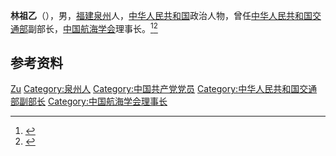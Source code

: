 '''林祖乙'''（{{bd|1931年|}}），男，[[福建|福建]][[泉州|泉州]]人，[[中华人民共和国|中华人民共和国]]政治人物，曾任[[中华人民共和国交通部|中华人民共和国交通部]]副部长，[[中国航海学会|中国航海学会]]理事长。<ref>{{Cite book|title=中国共产党人名大辞典|author=盛平主编|publisher=中国国际广播出版社|year=1991|isbn=|location=北京|pages=}}</ref><ref>{{Cite web|title=林祖乙|url=http://www.cinnet.cn/zh-hans/xhgk/ljld/1105-lin-zu-yi.htm|accessdate=2020-12-15|work=中国航海学会}}</ref>

== 参考资料 ==
{{reflist}}

{{中国人物小作品}}

{{Authority control}}
{{DEFAULTSORT:Lin林}}
[[Category:林姓|Zu]]
[[Category:泉州人|Category:泉州人]]
[[Category:中国共产党党员|Category:中国共产党党员]]
[[Category:中华人民共和国交通部副部长|Category:中华人民共和国交通部副部长]]
[[Category:中国航海学会理事长|Category:中国航海学会理事长]]